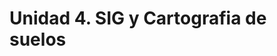# **Unidad 4. SIG y Cartografia de suelos** {-} 

<!-- ## Footnotes -->

<!-- Footnotes are put inside the square brackets after a caret `^[]`. Like this one ^[This is a footnote.].  -->

<!-- ## Citations -->

<!-- Reference items in your bibliography file(s) using `@key`. -->

<!-- For example, we are using the **bookdown** package [@R-bookdown] (check out the last code chunk in index.Rmd to see how this citation key was added) in this sample book, which was built on top of R Markdown and **knitr** [@xie2015] (this citation was added manually in an external file book.bib).  -->
<!-- Note that the `.bib` files need to be listed in the index.Rmd with the YAML `bibliography` key. -->


<!-- The RStudio Visual Markdown Editor can also make it easier to insert citations: <https://rstudio.github.io/visual-markdown-editing/#/citations> -->
